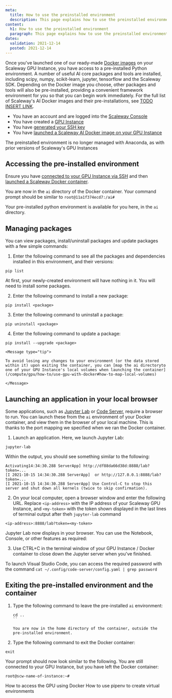 ```yaml
---
meta:
  title: How to use the preinstalled environment
  description: This page explains how to use the preinstalled environment on a Scaleway Docker image for a GPU Instance
content:
  h1: How to use the preinstalled environment
  paragraph: This page explains how to use the preinstalled environment
dates:
  validation: 2021-12-14
  posted: 2021-12-14
---
```


Once you've launched one of our ready-made [Docker images](/compute/gpu/how-to/use-gpu-with-docker) on your Scaleway GPU Instance, you have access to a pre-installed Python environment. A number of useful AI core packages and tools are installed, including scipy, numpy, scikit-learn, jupyter, tensorflow and the Scaleway SDK. Depending on the Docker image you choose, other packages and tools will also be pre-installed, providing a convenient framework environment for you so that you can begin work immediately. For the full list of Scaleway's AI Docker images and their pre-installations, see [TODO INSERT LINK](link).

<Message type="requirement">

- You have an account and are logged into the [Scaleway Console](https://console.scaleway.com) 
- You have created a [GPU Instance](/compute/gpu/how-to/create-manage-gpu-instance)
- You have [generated your SSH key](/console/my-project/how-to/create-ssh-key/)
- You have [launched a Scaleway AI Docker image on your GPU Instance](/compute/gpu/how-to/use-gpu-with-docker)

</Message>

<Message type="note">

The preinstalled environment is no longer managed with Anaconda, as with prior versions of Scaleway's GPU Instances

</Message>

## Accessing the pre-installed environment

Ensure you have [connected to your GPU Instance via SSH](/compute/instances/how-to/connect-to-instance) and then [launched a Scaleway Docker container](/compute/gpu/how-to/use-gpu-with-docker). 

You are now in the `ai` directory of the Docker container. Your command prompt should be similar to `root@11a1f374ecd7:/ai#`

Your pre-installed python environment is available for you here, in the `ai` directory.

## Managing packages

You can view packages, install/uninstall packages and update packages with a few simple commands:

1. Enter the following command to see all the packages and dependencies installed in this environment, and their versions:

  `pip list`

  At first, your newly-created environment will have nothing in it. You will need to install some packages.

2. Enter the following command to install a new package:

  `pip install <package>`

3. Enter the following command to uninstall a package:

  `pip uninstall <package>`

4. Enter the following command to update a package:

  `pip install --upgrade <package>`

    <Message type="tip">

    To avoid losing any changes to your environment (or the data stored within it) upon exiting the container, you can [map the ai directoryto one of your GPU Instance's local volumes when launching the container](/compute/gpu/how-to/use-gpu-with-docker#how-to-map-local-volumes)

    </Message>

## Launching an application in your local browser

Some applications, such as [Jupyter Lab](https://jupyter.org/) or [Code Server](https://code-server.dev/), require a browser to run. You can launch these from the `ai` environment of your Docker container, and view them in the browser of your local machine. This is thanks to the port mapping we specified when we ran the Docker container.

1. Launch an application. Here, we launch Jupyter Lab:

  `jupyter-lab`

  Within the output, you should see something similar to the following:

  ```
  Activating14:34:30.288 ServerApp] http://df88da66d38d:8888/lab?token=...
  [I 2021-10-15 14:34:30.288 ServerApp]  or http://127.0.0.1:8888/lab?token=...
  [I 2021-10-15 14:34:30.288 ServerApp] Use Control-C to stop this server and shut down all kernels (twice to skip confirmation).
  ```

2. On your local computer, open a browser window and enter the following URL. Replace `<ip-address>` with the IP address of your Scaleway GPU Instance, and `<my-token>` with the token shown displayed in the last lines of terminal output after theh `jupyter-lab` command

  ```
  <ip-address>:8888/lab?token=<my-token>
  ```

  Jupyter Lab now displays in your browser. You can use the Notebook, Console, or other features as required:

  <Lightbox src="scaleway-jupyter-lab.png" alt="" />

3. Use CTRL+C in the terminal window of your GPU Instance / Docker container to close down the Jupyter server when you've finished.

<Message type="note">

To launch Visual Studio Code, you can access the required password with the command `cat ~/.config/code-server/config.yaml | grep password`

</Message>


## Exiting the pre-installed environment and the container


1. Type the following command to leave the pre-installed `ai` environment:

    ```
    cd ..
    ``

    You are now in the home directory of the container, outside the pre-installed environment.

2. Type the following command to exit the Docker container:

  `exit`

  Your prompt should now look similar to the following. You are still connected to your GPU Instance, but you have left the Docker container:

  `root@scw-name-of-instance:~#`

<Navigation title="See Also">
  <PreviousButton to="/compute/gpu/how-to/use-gpu-with-docker/">How to access the GPU using Docker</PreviousButton>
  <NextButton to="/compute/gpu/how-to/use-pipenv">How to use pipenv to create virtual environments</NextButton>
</Navigation>
